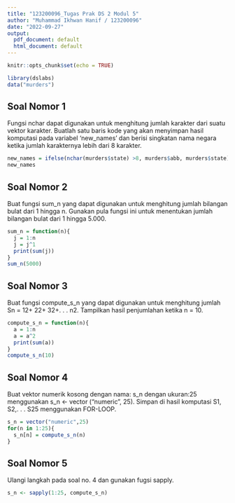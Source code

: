 ---
title: "123200096_Tugas Prak DS 2 Modul 5"
author: "Muhammad Ikhwan Hanif / 123200096"
date: "2022-09-27"
output:
  pdf_document: default
  html_document: default
---

```{r setup, include=FALSE}
knitr::opts_chunk$set(echo = TRUE)
```
```{r}
library(dslabs) 
data("murders") 
```

## Soal Nomor 1
Fungsi nchar dapat digunakan untuk menghitung jumlah karakter dari suatu vektor karakter. 
Buatlah satu baris kode yang akan menyimpan hasil komputasi pada variabel ‘new_names’ 
dan berisi singkatan nama negara ketika jumlah karakternya lebih dari 8 karakter.

```{r}
new_names = ifelse(nchar(murders$state) >8, murders$abb, murders$state)
new_names
```

## Soal Nomor 2
Buat fungsi sum_n yang dapat digunakan untuk menghitung jumlah bilangan bulat dari 1 
hingga n. Gunakan pula fungsi ini untuk menentukan jumlah bilangan bulat dari 1 hingga 
5.000. 
```{r}
sum_n = function(n){
  j = 1:n
  j = j^1 
  print(sum(j))
}
sum_n(5000)
```

## Soal Nomor 3
Buat fungsi compute_s_n yang dapat digunakan untuk menghitung jumlah Sn = 12+ 22+ 32+. . . n2. Tampilkan hasil penjumlahan ketika n = 10.
```{r}
compute_s_n = function(n){
  a = 1:n
  a = a^2
  print(sum(a))
}
compute_s_n(10)
```

## Soal Nomor 4
Buat vektor numerik kosong dengan nama: s_n dengan ukuran:25 menggunakan s_n <- 
vector ("numeric", 25).
Simpan di hasil komputasi S1, S2,. . . S25 menggunakan FOR-LOOP.
```{r}
s_n = vector("numeric",25)
for(n in 1:25){
  s_n[n] = compute_s_n(n)
}
```

## Soal Nomor 5
Ulangi langkah pada soal no. 4 dan gunakan fugsi sapply.
```{r}
s_n <- sapply(1:25, compute_s_n)
```

